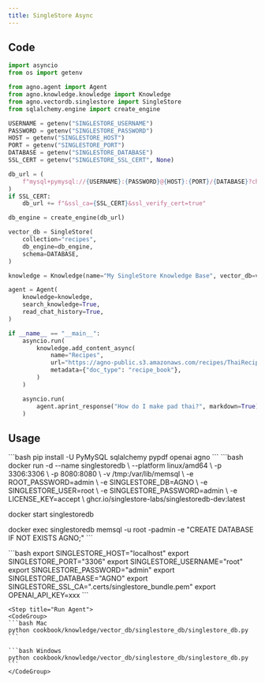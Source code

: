 ```yaml
---
title: SingleStore Async
---
```


## Code

```python cookbook/knowledge/vector_db/singlestore_db/singlestore_db.py
import asyncio
from os import getenv

from agno.agent import Agent
from agno.knowledge.knowledge import Knowledge
from agno.vectordb.singlestore import SingleStore
from sqlalchemy.engine import create_engine

USERNAME = getenv("SINGLESTORE_USERNAME")
PASSWORD = getenv("SINGLESTORE_PASSWORD")
HOST = getenv("SINGLESTORE_HOST")
PORT = getenv("SINGLESTORE_PORT")
DATABASE = getenv("SINGLESTORE_DATABASE")
SSL_CERT = getenv("SINGLESTORE_SSL_CERT", None)

db_url = (
    f"mysql+pymysql://{USERNAME}:{PASSWORD}@{HOST}:{PORT}/{DATABASE}?charset=utf8mb4"
)
if SSL_CERT:
    db_url += f"&ssl_ca={SSL_CERT}&ssl_verify_cert=true"

db_engine = create_engine(db_url)

vector_db = SingleStore(
    collection="recipes",
    db_engine=db_engine,
    schema=DATABASE,
)

knowledge = Knowledge(name="My SingleStore Knowledge Base", vector_db=vector_db)

agent = Agent(
    knowledge=knowledge,
    search_knowledge=True,
    read_chat_history=True,
)

if __name__ == "__main__":
    asyncio.run(
        knowledge.add_content_async(
            name="Recipes",
            url="https://agno-public.s3.amazonaws.com/recipes/ThaiRecipes.pdf",
            metadata={"doc_type": "recipe_book"},
        )
    )

    asyncio.run(
        agent.aprint_response("How do I make pad thai?", markdown=True)
    )
```

## Usage

<Steps>
  <Snippet file="create-venv-step.mdx" />

  <Step title="Install libraries">
    ```bash
    pip install -U PyMySQL sqlalchemy pypdf openai agno
    ```
  </Step>

  <Step title="Run SingleStore">
    ```bash
docker run -d --name singlestoredb \
  --platform linux/amd64 \
  -p 3306:3306 \
  -p 8080:8080 \
  -v /tmp:/var/lib/memsql \
  -e ROOT_PASSWORD=admin \
  -e SINGLESTORE_DB=AGNO \
  -e SINGLESTORE_USER=root \
  -e SINGLESTORE_PASSWORD=admin \
  -e LICENSE_KEY=accept \
  ghcr.io/singlestore-labs/singlestoredb-dev:latest

docker start singlestoredb

docker exec singlestoredb memsql -u root -padmin -e "CREATE DATABASE IF NOT EXISTS AGNO;" 
    ```
  </Step>

  <Step title="Set environment variables">
    ```bash
    export SINGLESTORE_HOST="localhost"
    export SINGLESTORE_PORT="3306"
    export SINGLESTORE_USERNAME="root"
    export SINGLESTORE_PASSWORD="admin"
    export SINGLESTORE_DATABASE="AGNO"
    export SINGLESTORE_SSL_CA=".certs/singlestore_bundle.pem"
    export OPENAI_API_KEY=xxx
    ```
  </Step>

    <Step title="Run Agent">
    <CodeGroup>
    ```bash Mac
    python cookbook/knowledge/vector_db/singlestore_db/singlestore_db.py
    ```

    ```bash Windows
    python cookbook/knowledge/vector_db/singlestore_db/singlestore_db.py
    ```
    </CodeGroup>
  </Step>
</Steps>